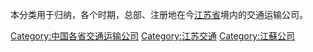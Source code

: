 本分类用于归纳，各个时期，总部、注册地在今[[江苏省|江苏省]]境内的交通运输公司。

[[Category:中国各省交通运输公司|Category:中国各省交通运输公司]]
[[Category:江苏交通|Category:江苏交通]]
[[Category:江蘇公司|Category:江蘇公司]]